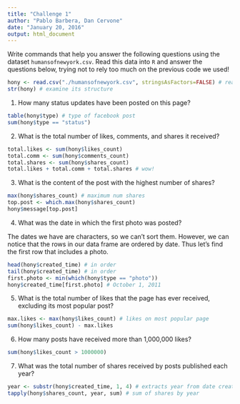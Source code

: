 ```yaml
---
title: "Challenge 1"
author: "Pablo Barbera, Dan Cervone"
date: "January 20, 2016"
output: html_document
---
```


Write commands that help you answer the following questions using the dataset `humansofnewyork.csv`. Read this data into `R` and answer the questions below, trying not to rely too much on the previous code we used!

```r
hony <- read.csv("./humansofnewyork.csv", stringsAsFactors=FALSE) # read in data, character vectors treated as character vectors (not factors)
str(hony) # examine its structure
```


1. How many status updates have been posted on this page?

```r
table(hony$type) # type of facebook post
sum(hony$type == "status")
```

2. What is the total number of likes, comments, and shares it received?

```r
total.likes <- sum(hony$likes_count)
total.comm <- sum(hony$comments_count)
total.shares <- sum(hony$shares_count)
total.likes + total.comm + total.shares # wow!
```

3. What is the content of the post with the highest number of shares?

```r
max(hony$shares_count) # maximum num shares
top.post <- which.max(hony$shares_count)
hony$message[top.post]
```

4. What was the date in which the first photo was posted?

The dates we have are characters, so we can't sort them. However, we can notice that the rows in our data frame are ordered by date. Thus let's find the first row that includes a photo.

```r
head(hony$created_time) # in order
tail(hony$created_time) # in order
first.photo <- min(which(hony$type == "photo"))
hony$created_time[first.photo] # October 1, 2011
```

5. What is the total number of likes that the page has ever received, excluding its most popular post?

```r
max.likes <- max(hony$likes_count) # likes on most popular page
sum(hony$likes_count) - max.likes
```

6. How many posts have received more than 1,000,000 likes?

```r
sum(hony$likes_count > 1000000)
```

7. What was the total number of shares received by posts published each year?

```r
year <- substr(hony$created_time, 1, 4) # extracts year from date created variable
tapply(hony$shares_count, year, sum) # sum of shares by year
```
